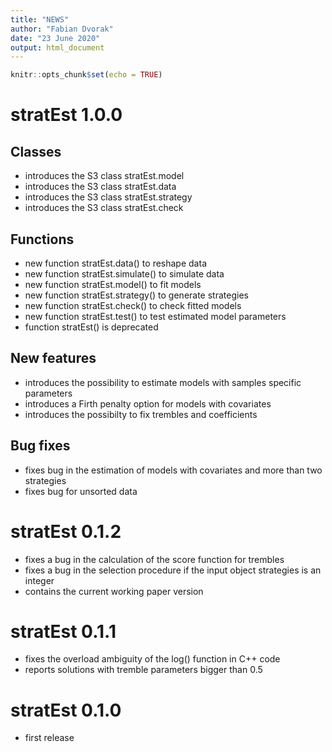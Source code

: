 ```yaml
---
title: "NEWS"
author: "Fabian Dvorak"
date: "23 June 2020"
output: html_document
---
```


```r
knitr::opts_chunk$set(echo = TRUE)
```

# stratEst 1.0.0
## Classes
* introduces the S3 class stratEst.model
* introduces the S3 class stratEst.data
* introduces the S3 class stratEst.strategy
* introduces the S3 class stratEst.check

## Functions
* new function stratEst.data() to reshape data
* new function stratEst.simulate() to simulate data
* new function stratEst.model() to fit models
* new function stratEst.strategy() to generate strategies
* new function stratEst.check() to check fitted models
* new function stratEst.test() to test estimated model parameters
* function stratEst() is deprecated

## New features
* introduces the possibility to estimate models with samples specific parameters
* introduces a Firth penalty option for models with covariates
* introduces the possibilty to fix trembles and coefficients

## Bug fixes 
* fixes bug in the estimation of models with covariates and more than two strategies
* fixes bug for unsorted data

# stratEst 0.1.2

* fixes a bug in the calculation of the score function for trembles
* fixes a bug in the selection procedure if the input object strategies is an integer
* contains the current working paper version


# stratEst 0.1.1

* fixes the overload ambiguity of the log() function in C++ code
* reports solutions with tremble parameters bigger than 0.5

# stratEst 0.1.0

* first release
